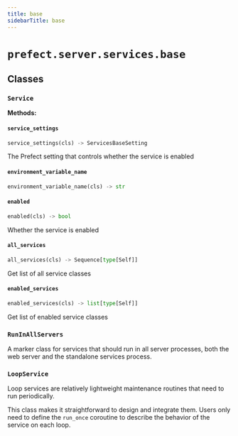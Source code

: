 ```yaml
---
title: base
sidebarTitle: base
---
```


# `prefect.server.services.base`

## Classes

### `Service` <sup><a href="https://github.com/prefecthq/prefect/blob/main/src/prefect/server/services/base.py#L70"><Icon icon="github" size="14" /></a></sup>

**Methods:**

#### `service_settings` <sup><a href="https://github.com/prefecthq/prefect/blob/main/src/prefect/server/services/base.py#L76"><Icon icon="github" size="14" /></a></sup>

```python
service_settings(cls) -> ServicesBaseSetting
```

The Prefect setting that controls whether the service is enabled


#### `environment_variable_name` <sup><a href="https://github.com/prefecthq/prefect/blob/main/src/prefect/server/services/base.py#L81"><Icon icon="github" size="14" /></a></sup>

```python
environment_variable_name(cls) -> str
```

#### `enabled` <sup><a href="https://github.com/prefecthq/prefect/blob/main/src/prefect/server/services/base.py#L85"><Icon icon="github" size="14" /></a></sup>

```python
enabled(cls) -> bool
```

Whether the service is enabled


#### `all_services` <sup><a href="https://github.com/prefecthq/prefect/blob/main/src/prefect/server/services/base.py#L90"><Icon icon="github" size="14" /></a></sup>

```python
all_services(cls) -> Sequence[type[Self]]
```

Get list of all service classes


#### `enabled_services` <sup><a href="https://github.com/prefecthq/prefect/blob/main/src/prefect/server/services/base.py#L104"><Icon icon="github" size="14" /></a></sup>

```python
enabled_services(cls) -> list[type[Self]]
```

Get list of enabled service classes


### `RunInAllServers` <sup><a href="https://github.com/prefecthq/prefect/blob/main/src/prefect/server/services/base.py#L149"><Icon icon="github" size="14" /></a></sup>


A marker class for services that should run in all server processes, both the
web server and the standalone services process.


### `LoopService` <sup><a href="https://github.com/prefecthq/prefect/blob/main/src/prefect/server/services/base.py#L158"><Icon icon="github" size="14" /></a></sup>


Loop services are relatively lightweight maintenance routines that need to run
periodically.

This class makes it straightforward to design and integrate them. Users only need to
define the `run_once` coroutine to describe the behavior of the service on each
loop.

